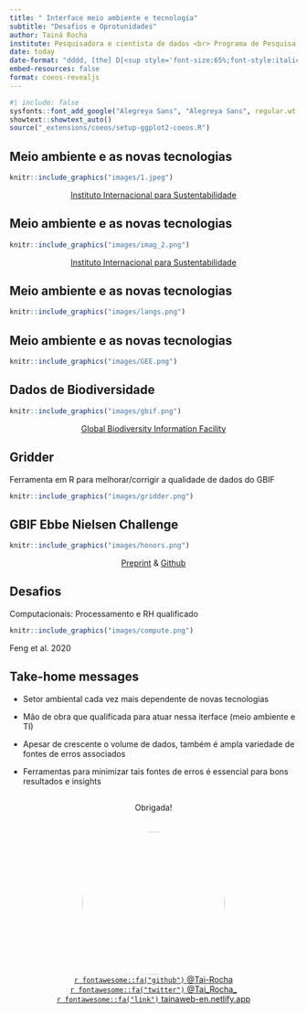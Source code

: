 ```yaml
---
title: " Interface meio ambiente e tecnologia"
subtitle: "Desafios e Oprotunidades"
author: Tainá Rocha
institute: Pesquisadora e cientista de dados <br> Programa de Pesquisa em Biodiversidade - MCTI
date: today
date-format: "dddd, [the] D[<sup style='font-size:65%;font-style:italic;'>th</sup>] [of] MMMM, YYYY"
embed-resources: false
format: coeos-revealjs
---
```


```r
#| include: false
sysfonts::font_add_google("Alegreya Sans", "Alegreya Sans", regular.wt = 300)
showtext::showtext_auto()
source("_extensions/coeos/setup-ggplot2-coeos.R")
```

## Meio ambiente e as novas tecnologias

```r
knitr::include_graphics("images/1.jpeg")
```
<center>[Instituto Internacional para Sustentabilidade](https://www.iis-rio.org/)</center>

## Meio ambiente e as novas tecnologias

```r
knitr::include_graphics("images/imag_2.png")
```
<center>[Instituto Internacional para Sustentabilidade](https://www.iis-rio.org/)</center>


## Meio ambiente e as novas tecnologias

```r
knitr::include_graphics("images/langs.png")
```

## Meio ambiente e as novas tecnologias

```r
knitr::include_graphics("images/GEE.png")
```


## Dados de  Biodiversidade 

```r
knitr::include_graphics("images/gbif.png")
```

<center>[Global Biodiversity Information Facility](https://www.gbif.org/)</center>

## Gridder

Ferramenta em R para melhorar/corrigir a qualidade de dados do GBIF

```r
knitr::include_graphics("images/gridder.png")
```

## GBIF Ebbe Nielsen Challenge

```r
knitr::include_graphics("images/honors.png")
```
<center>[Preprint](https://ecoevorxiv.org/repository/view/3752/) & 
[Github](https://github.com/BiogeographyLab/gridder.github.io)</center>  

## Desafios

Computacionais: Processamento e RH qualificado

```r
knitr::include_graphics("images/compute.png")
```

Feng et al. 2020


## Take-home messages

- Setor ambiental cada vez mais dependente de novas tecnologias  

- Mão de obra que qualificada para atuar nessa iterface (meio ambiente e TI) 

- Apesar de crescente o volume de dados, também é ampla variedade de fontes de erros associados

- Ferramentas para minimizar tais fontes de erros é essencial para bons resultados e insights

## 

<center> Obrigada! </center>
<br/>
<br/>
<center><img style="border-radius: 50%;" src="https://avatars.githubusercontent.com/u/11633554?v=4" width="250px"/></center>
<center>[`r fontawesome::fa("github")` @Tai-Rocha](https://github.com/Tai-Rocha)</center>    
<center>[`r fontawesome::fa("twitter")` @Tai_Rocha_](https://twitter.com/Tai_Rocha_)</center>   
<center>[`r fontawesome::fa("link")` tainaweb-en.netlify.app](https://tainaweb-en.netlify.app/)</center>

